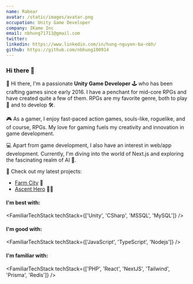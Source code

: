 ```yaml
---
name: Rabear
avatar: /static/images/avatar.png
occupation: Unity Game Developer
company: IKame Inc
email: nbhung71711@gmail.com
twitter:
linkedin: https://www.linkedin.com/in/hung-nguyen-ba-nbh/
github: https://github.com/nbhung100914
---
```


### Hi there 👋


👋 Hi there, I'm a passionate **Unity Game Developer** 🕹️ who has been crafting games since early 2016. I have a penchant for mid-core RPGs and have created quite a few of them. RPGs are my favorite genre, both to play 🎲 and to develop 🛠️.

🎮 As a gamer, I enjoy fast-paced action games, souls-like, roguelike, and of course, RPGs. My love for gaming fuels my creativity and innovation in game development.

💻 Apart from game development, I also have an interest in web/app development. Currently, I'm diving into the world of Next.js and exploring the fascinating realm of AI 🤖.

🔭 Check out my latest projects:

- [Farm City](https://play.google.com/store/apps/details?id=com.citybay.farming.citybuilding) 🏡
- [Ascent Hero](https://play.google.com/store/apps/details?id=com.zenstone.ascenthero) 🦸‍♂️

#### I'm best with:

<FamiliarTechStack techStack={['Unity', 'CSharp', 'MSSQL', 'MySQL']} />

#### I'm good with:

<FamiliarTechStack techStack={['JavaScript', 'TypeScript', 'Nodejs']} />

#### I'm familiar with:

<FamiliarTechStack techStack={['PHP', 'React', 'NextJS', 'Tailwind', 'Prisma', 'Redis']} />
